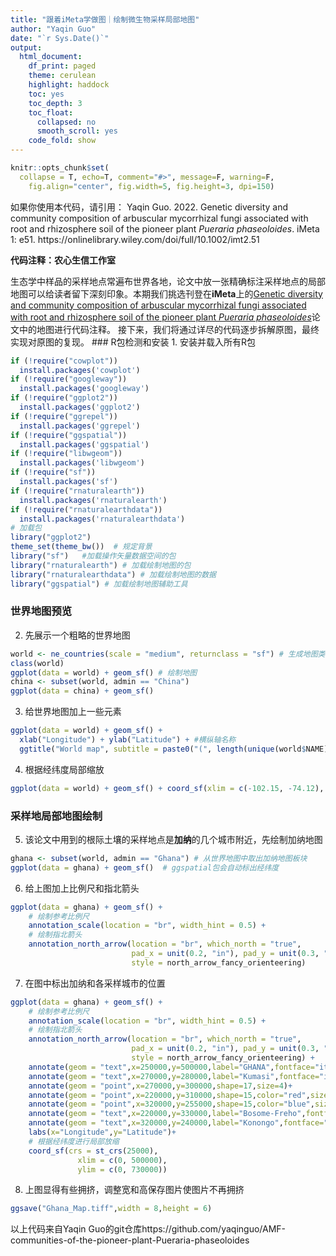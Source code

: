 ```yaml
---
title: "跟着iMeta学做图｜绘制微生物采样局部地图"
author: "Yaqin Guo"
date: "`r Sys.Date()`"
output:
  html_document:
    df_print: paged
    theme: cerulean
    highlight: haddock
    toc: yes
    toc_depth: 3
    toc_float:
      collapsed: no
      smooth_scroll: yes
    code_fold: show
---
```


```r
knitr::opts_chunk$set(
  collapse = T, echo=T, comment="#>", message=F, warning=F,
	fig.align="center", fig.width=5, fig.height=3, dpi=150)
```
如果你使用本代码，请引用：
Yaqin Guo. 2022. Genetic diversity and community composition of arbuscular mycorrhizal fungi associated with root and rhizosphere soil of the pioneer plant _Pueraria phaseoloides_. iMeta 1: e51. https://onlinelibrary.wiley.com/doi/full/10.1002/imt2.51

**代码注释：农心生信工作室**<br />

生态学中样品的采样地点常遍布世界各地，论文中放一张精确标注采样地点的局部地图可以给读者留下深刻印象。本期我们挑选刊登在**iMeta**上的[Genetic diversity and community composition of arbuscular mycorrhizal fungi associated with root and rhizosphere soil of the pioneer plant _Pueraria phaseoloides_](https://onlinelibrary.wiley.com/doi/full/10.1002/imt2.51)论文中的地图进行代码注释。
接下来，我们将通过详尽的代码逐步拆解原图，最终实现对原图的复现。
### R包检测和安装
1. 安装并载入所有R包
```r
if (!require("cowplot"))
  install.packages('cowplot') 
if (!require("googleway"))
  install.packages('googleway') 
if (!require("ggplot2"))
  install.packages('ggplot2')
if (!require("ggrepel"))
  install.packages('ggrepel')
if (!require("ggspatial"))
  install.packages('ggspatial')
if (!require("libwgeom"))
  install.packages('libwgeom')
if (!require("sf"))
  install.packages('sf')
if (!require("rnaturalearth"))
  install.packages('rnaturalearth')
if (!require("rnaturalearthdata"))
  install.packages('rnaturalearthdata')
# 加载包
library("ggplot2")
theme_set(theme_bw())  # 规定背景
library("sf")   #加载操作矢量数据空间的包           
library("rnaturalearth") # 加载绘制地图的包
library("rnaturalearthdata") # 加载绘制地图的数据
library("ggspatial") # 加载绘制地图辅助工具 
```
### 世界地图预览
2. 先展示一个粗略的世界地图
```r
world <- ne_countries(scale = "medium", returnclass = "sf") # 生成地图类
class(world)
ggplot(data = world) + geom_sf() # 绘制地图
china <- subset(world, admin == "China") 
ggplot(data = china) + geom_sf()
```
3. 给世界地图加上一些元素
```r
ggplot(data = world) + geom_sf() +
  xlab("Longitude") + ylab("Latitude") + #横纵轴名称
  ggtitle("World map", subtitle = paste0("(", length(unique(world$NAME)), " countries)")) # 地图标题
```
4. 根据经纬度局部缩放
```r
ggplot(data = world) + geom_sf() + coord_sf(xlim = c(-102.15, -74.12), ylim = c(7.65, 33.97), expand = FALSE)
```
### 采样地局部地图绘制
5. 该论文中用到的根际土壤的采样地点是**加纳**的几个城市附近，先绘制加纳地图
```r
ghana <- subset(world, admin == "Ghana") # 从世界地图中取出加纳地图板块
ggplot(data = ghana) + geom_sf()  # ggspatial包会自动标出经纬度
```
6. 给上图加上比例尺和指北箭头
```r
ggplot(data = ghana) + geom_sf() +
    # 绘制参考比例尺
    annotation_scale(location = "br", width_hint = 0.5) +
    # 绘制指北箭头
    annotation_north_arrow(location = "br", which_north = "true",
                           pad_x = unit(0.2, "in"), pad_y = unit(0.3, "in"),
                           style = north_arrow_fancy_orienteering)
```
7. 在图中标出加纳和各采样城市的位置
```r
ggplot(data = ghana) + geom_sf() +
    # 绘制参考比例尺
    annotation_scale(location = "br", width_hint = 0.5) +
    # 绘制指北箭头
    annotation_north_arrow(location = "br", which_north = "true",
                           pad_x = unit(0.2, "in"), pad_y = unit(0.3, "in"),
                           style = north_arrow_fancy_orienteering) +
    annotate(geom = "text",x=250000,y=500000,label="GHANA",fontface="italic",size=6)+
    annotate(geom = "text",x=270000,y=280000,label="Kumasi",fontface="italic",size=4)+
    annotate(geom = "point",x=270000,y=300000,shape=17,size=4)+
    annotate(geom = "point",x=220000,y=310000,shape=15,color="red",size=3)+
    annotate(geom = "point",x=320000,y=255000,shape=15,color="blue",size=3)+
    annotate(geom = "text",x=220000,y=330000,label="Bosome-Freho",fontface="italic",size=2)+
    annotate(geom = "text",x=320000,y=240000,label="Konongo",fontface="italic",size=2)+
    labs(x="Longitude",y="Latitude")+
    # 根据经纬度进行局部放缩
    coord_sf(crs = st_crs(25000), 
               xlim = c(0, 500000), 
               ylim = c(0, 730000))

```
8. 上图显得有些拥挤，调整宽和高保存图片使图片不再拥挤
```r
ggsave("Ghana_Map.tiff",width = 8,height = 6)
```
以上代码来自Yaqin Guo的git仓库https://github.com/yaqinguo/AMF-communities-of-the-pioneer-plant-Pueraria-phaseoloides